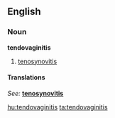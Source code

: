 ==English==

===Noun===
'''tendovaginitis'''

# {{context|pathology|dated}} [[tenosynovitis]]

====Translations====
{{top}}
''See: '' '''[[tenosynovitis]]'''
{{bottom}}

[[hu:tendovaginitis]]
[[ta:tendovaginitis]]